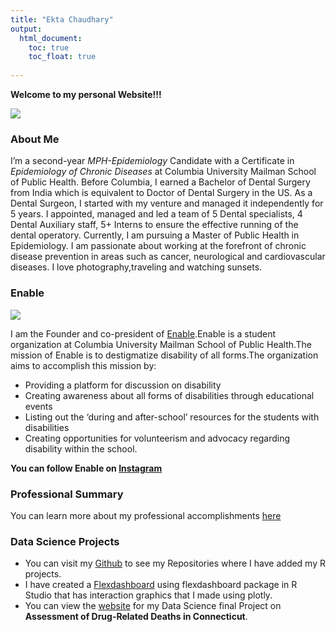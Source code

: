 ```yaml
---
title: "Ekta Chaudhary"
output: 
  html_document:
    toc: true
    toc_float: true
    
---
```

**Welcome to my personal Website!!!**

![](IMG_2820.JPG)

### **About Me**

I'm a second-year _MPH-Epidemiology_ Candidate with a Certificate in _Epidemiology of Chronic Diseases_ at Columbia University Mailman School of Public Health. 
Before Columbia, I earned a Bachelor of Dental Surgery from India which is equivalent to Doctor of Dental Surgery in the US. 
As a Dental Surgeon, I started with my venture and managed it independently for 5 years. I appointed, managed and led a team of 5 Dental specialists, 4 Dental Auxiliary staff, 5+ Interns to ensure the effective running of the dental operatory. 
Currently, I am pursuing a Master of Public Health in Epidemiology. 
I am passionate about working at the forefront of chronic disease prevention in areas such as cancer, neurological and cardiovascular diseases.
I love photography,traveling and watching sunsets.


### **Enable**

![](Enable.jpg)

I am the Founder and co-president of [Enable](https://mailman-columbia.campuslabs.com/engage/organization/enable).Enable is a student organization at Columbia University Mailman School of Public Health.The mission of Enable is to destigmatize disability of all forms.The organization aims to accomplish this mission by: 

* Providing a platform for discussion on disability
* Creating awareness about all forms of disabilities through educational events
* Listing out the ‘during and after-school’ resources for the students with disabilities
* Creating opportunities for volunteerism and advocacy regarding disability within the school.

**You can follow Enable on [Instagram](https://www.instagram.com/enable_at_columbia/)**


### **Professional Summary**

You can learn more about my professional accomplishments [here](about-me.html)

### **Data Science Projects** 

* You can visit my [Github](http://github.com/Ekta1489/) to see my Repositories where I have added my R projects.
* I have created a [Flexdashboard](dashboard.html) using flexdashboard package in R Studio that has interaction graphics that I made using plotly. 
* You can view the [website](https://connzhang.github.io/finalproject.io/) for my Data Science final Project on **Assessment of Drug-Related Deaths in Connecticut**. 
